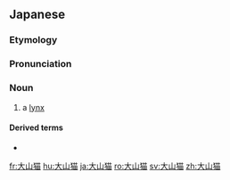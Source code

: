 ==Japanese==
{{DEFAULTSORT:おおやまねこ}}
{{wikipedia|lang=ja|オオヤマネコ}}
{{ja-kanjitab|yomi=k|おお|やま|ねこ}}

===Etymology===
{{compound|ja|大|山猫|tr1=ō|t1=[[big]]|tr2=yamaneko|t2=[[wild cat]]}}

===Pronunciation===
{{ja-pron|おおやまねこ|y=k|acc=3}}

===Noun===
{{ja-noun|おおやまねこ|オオヤマネコ}}

# a [[lynx]]

====Derived terms====
* {{ja-r|欧%羅%巴%大%山%猫|^ヨー%ロッ%パ% オオ%ヤマ%ネコ}}

{{C|ja|Felids}}

[[fr:大山猫]]
[[hu:大山猫]]
[[ja:大山猫]]
[[ro:大山猫]]
[[sv:大山猫]]
[[zh:大山猫]]